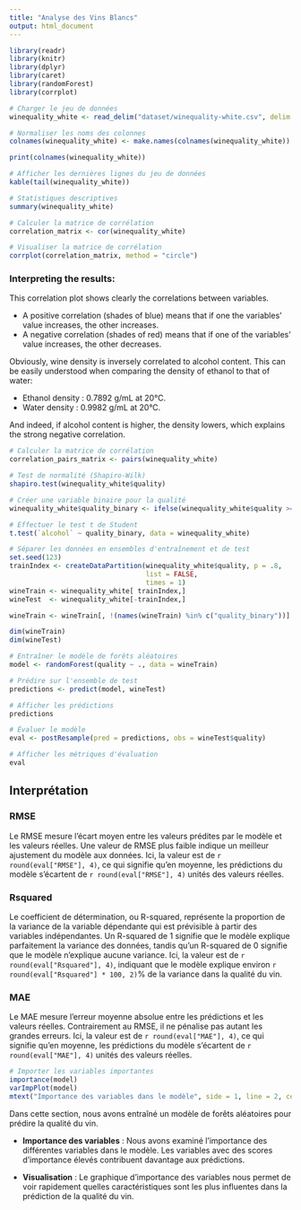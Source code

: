 ```yaml
---
title: "Analyse des Vins Blancs"
output: html_document
---
```


```r
library(readr)
library(knitr)
library(dplyr)
library(caret)
library(randomForest)
library(corrplot)
```

```r
# Charger le jeu de données
winequality_white <- read_delim("dataset/winequality-white.csv", delim = ";", escape_double = FALSE, trim_ws = TRUE, show_col_types = FALSE)

# Normaliser les noms des colonnes
colnames(winequality_white) <- make.names(colnames(winequality_white))

print(colnames(winequality_white))

# Afficher les dernières lignes du jeu de données
kable(tail(winequality_white))

# Statistiques descriptives
summary(winequality_white)

# Calculer la matrice de corrélation
correlation_matrix <- cor(winequality_white)

# Visualiser la matrice de corrélation
corrplot(correlation_matrix, method = "circle")
```

### Interpreting the results:

This correlation plot shows clearly the correlations between variables.

- A positive correlation (shades of blue) means that if one the variables' value increases, the other increases.
- A negative correlation (shades of red) means that if one of the variables' value increases, the other decreases.

Obviously, wine density is inversely correlated to alcohol content. This can be easily understood when comparing the density of ethanol to that of water:

- Ethanol density : 0.7892 g/mL at 20°C.
- Water density : 0.9982 g/mL at 20°C.

And indeed, if alcohol content is higher, the density lowers, which explains the strong negative correlation.

```r
# Calculer la matrice de corrélation
correlation_pairs_matrix <- pairs(winequality_white)

# Test de normalité (Shapiro-Wilk)
shapiro.test(winequality_white$quality)

# Créer une variable binaire pour la qualité
winequality_white$quality_binary <- ifelse(winequality_white$quality >= 6, "Good", "Bad")

# Effectuer le test t de Student
t.test(`alcohol` ~ quality_binary, data = winequality_white)
```

```r
# Séparer les données en ensembles d'entraînement et de test
set.seed(123)
trainIndex <- createDataPartition(winequality_white$quality, p = .8,
                                  list = FALSE,
                                  times = 1)
wineTrain <- winequality_white[ trainIndex,]
wineTest  <- winequality_white[-trainIndex,]

wineTrain <- wineTrain[, !(names(wineTrain) %in% c("quality_binary"))]

dim(wineTrain)
dim(wineTest)
```

```r
# Entraîner le modèle de forêts aléatoires
model <- randomForest(quality ~ ., data = wineTrain)

# Prédire sur l'ensemble de test
predictions <- predict(model, wineTest)

# Afficher les prédictions
predictions

# Évaluer le modèle
eval <- postResample(pred = predictions, obs = wineTest$quality)

# Afficher les métriques d'évaluation
eval
```

## Interprétation

### RMSE
Le RMSE mesure l'écart moyen entre les valeurs prédites par le modèle et les valeurs réelles. Une valeur de RMSE plus faible indique un meilleur ajustement du modèle aux données. Ici, la valeur est de `r round(eval["RMSE"], 4)`, ce qui signifie qu'en moyenne, les prédictions du modèle s'écartent de `r round(eval["RMSE"], 4)` unités des valeurs réelles.

### Rsquared
Le coefficient de détermination, ou R-squared, représente la proportion de la variance de la variable dépendante qui est prévisible à partir des variables indépendantes. Un R-squared de 1 signifie que le modèle explique parfaitement la variance des données, tandis qu'un R-squared de 0 signifie que le modèle n'explique aucune variance. Ici, la valeur est de `r round(eval["Rsquared"], 4)`, indiquant que le modèle explique environ `r round(eval["Rsquared"] * 100, 2)`% de la variance dans la qualité du vin.

### MAE
Le MAE mesure l'erreur moyenne absolue entre les prédictions et les valeurs réelles. Contrairement au RMSE, il ne pénalise pas autant les grandes erreurs. Ici, la valeur est de `r round(eval["MAE"], 4)`, ce qui signifie qu'en moyenne, les prédictions du modèle s'écartent de `r round(eval["MAE"], 4)` unités des valeurs réelles.

```r
# Importer les variables importantes
importance(model)
varImpPlot(model)
mtext("Importance des variables dans le modèle", side = 1, line = 2, cex = 1.2)
```

Dans cette section, nous avons entraîné un modèle de forêts aléatoires pour prédire la qualité du vin.

- **Importance des variables** : Nous avons examiné l'importance des différentes variables dans le modèle. Les variables avec des scores d'importance élevés contribuent davantage aux prédictions.

- **Visualisation** : Le graphique d'importance des variables nous permet de voir rapidement quelles caractéristiques sont les plus influentes dans la prédiction de la qualité du vin.









